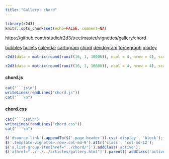 ```yaml
---
title: "Gallery: chord"
---
```


```r
library(r2d3)
knitr::opts_chunk$set(echo=FALSE, comment=NA)
```

<div id="source-link">
<https://github.com/rstudio/r2d3/tree/master/vignettes/gallery/chord>
</div>

<div class="row">

<div class="col-sm-3">
<div class="list-group">
  <a href="../bubbles/" class="list-group-item">bubbles</a>
  <a href="../bullets/" class="list-group-item">bullets</a>
  <a href="../calendar/" class="list-group-item">calendar</a>
  <a href="../cartogram/" class="list-group-item">cartogram</a>
  <a href="../chord/" class="list-group-item">chord</a>
  <a href="../dendogram/" class="list-group-item">dendogram</a>
  <a href="../forcegraph/" class="list-group-item">forcegraph</a>
  <a href="../morley/" class="list-group-item">morley</a>
</div>
</div>

<div class="col-sm-9">

```r
r2d3(data = matrix(round(runif(16, 1, 10000)), ncol = 4, nrow = 4), script = "chord.js")
```

```r
r2d3(data = matrix(round(runif(16, 1, 10000)), ncol = 4, nrow = 4), script = "chord.js", width="100%")
```


#### chord.js

```r
cat("```js\n")
writeLines(readLines("chord.js"))
cat("```\n")
```

#### chord.css

```r
cat("```css\n")
writeLines(readLines("chord.css"))
cat("```\n")
```


</div>

</div>


```js
$('#source-link').appendTo($('.page-header')).css('display', 'block');
$('.template-vignette>.row>.col-md-9').attr('class', 'col-md-12');
$('a.list-group-item[href="../chord/"]').addClass('active');
$('a[href="../../../articles/gallery.html"]').parent().addClass('active');
```


